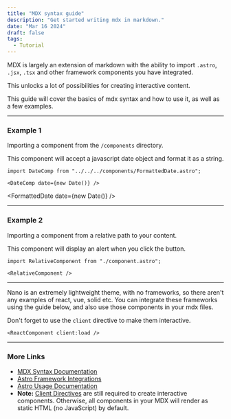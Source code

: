```yaml
---
title: "MDX syntax guide"
description: "Get started writing mdx in markdown."
date: "Mar 16 2024"
draft: false
tags:
  - Tutorial
---
```


MDX is largely an extension of markdown with the ability to import `.astro`,
`.jsx`, `.tsx` and other framework components you have integrated.

This unlocks a lot of possibilities for creating interactive content.

This guide will cover the basics of mdx syntax and how to use it, as well as a few examples.

---

### Example 1

Importing a component from the `/components` directory. 

This component will accept a javascript date object and format it as a string.

```astro
import DateComp from "../../../components/FormattedDate.astro";

<DateComp date={new Date()} />
```


<FormattedDate date={new Date()} />

---

### Example 2

Importing a component from a relative path to your content.

This component will display an alert when you click the button.

```astro
import RelativeComponent from "./component.astro";

<RelativeComponent />
```


<RelativeComponent />

---

Nano is an extremely lightweight theme, with no frameworks, so there aren't
any examples of react, vue, solid etc. You can integrate these frameworks using
the guide below, and also use those components in your mdx files. 

Don't forget to 
use the `client` directive to make them interactive.

```astro
<ReactComponent client:load />
```

---

### More Links
- [MDX Syntax Documentation](https://mdxjs.com/docs/what-is-mdx)
- [Astro Framework Integrations](https://docs.astro.build/en/guides/integrations-guide)
- [Astro Usage Documentation](https://docs.astro.build/en/guides/markdown-content/#markdown-and-mdx-pages)
- **Note:** [Client Directives](https://docs.astro.build/en/reference/directives-reference/#client-directives) are still required to create interactive components. Otherwise, all components in your MDX will render as static HTML (no JavaScript) by default.
